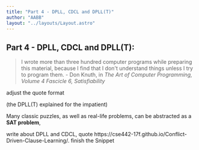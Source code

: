 ```yaml
---
title: "Part 4 - DPLL, CDCL and DPLL(T)"
author: "AABB"
layout: "../layouts/Layout.astro"
---
```



## Part 4 - DPLL, CDCL and DPLL(T):

> I wrote more than three hundred computer programs while preparing this
material, because I find that I don't understand things unless I try to program
them. - Don Knuth, in *The Art of Computer Programming, Volume 4 Fascicle 6, Satisfiability*
<TodoModal>
adjust the quote format
</TodoModal>

(the DPLL(T) explained for the impatient)

Many classic puzzles, as well as real-life problems, can be abstracted
as a <b>SAT problem</b>, 

<TodoModal>
write about DPLL and CDCL, quote https://cse442-17f.github.io/Conflict-Driven-Clause-Learning/.
</TodoModal>

<Snippet title="prolog" />
<TodoModal>
finish the Snippet
</TodoModal>